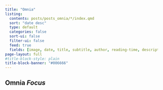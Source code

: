 ```yaml
---
title: "Omnia"
listing:
  contents: posts/posts_omnia/*/index.qmd
  sort: "date desc"
  type: default
  categories: false
  sort-ui: false
  filter-ui: false
  feed: true
  fields: [image, date, title, subtitle, author, reading-time, description]
page-layout: full
#title-block-style: plain
title-block-banner: "#006666" 
---
```


## Omnia *Focus*